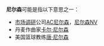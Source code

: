 
'''尼尔森'''可能是指以下意思之一：
* [[市场调研|市场调研]]公司[[AC尼尔森|AC尼尔森]]，[[尼尔森NV|尼尔森NV]]
* 丹麦作曲家[[卡尔·尼尔森|卡尔·尼尔森]]
* 美国篮球教练[[唐·尼尔森|唐·尼尔森]]

{{Disambiguation|Nielsen|Cat=三字人名译名消歧义}}